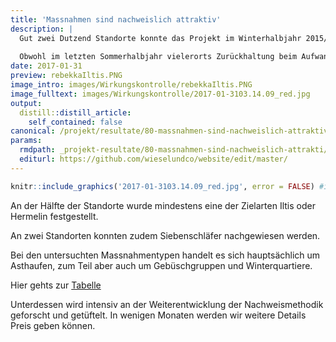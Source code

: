 ```yaml
---
title: 'Massnahmen sind nachweislich attraktiv'
description: |
  Gut zwei Dutzend Standorte konnte das Projekt im Winterhalbjahr 2015/16 aufwerten - 8 davon statteten wir mit Spurentunneln aus. 
  
  Obwohl im letzten Sommerhalbjahr vielerorts Zurückhaltung beim Aufwand für die Wirkungskontrolle geübt wurde, das nasse Wetter zudem die Papiere schädigte und damit die Ergebnisse wissenschaftlichen Zwecken nicht ganz gerecht wurden, liessen sich die BetreuerInnen der Spurentunnel positiv überraschen:
date: 2017-01-31
preview: rebekkaIltis.PNG
image_intro: images/Wirkungskontrolle/rebekkaIltis.PNG
image_fulltext: images/Wirkungskontrolle/2017-01-3103.14.09_red.jpg
output:
  distill::distill_article:
    self_contained: false
canonical: /projekt/resultate/80-massnahmen-sind-nachweislich-attraktiv
params:
  rmdpath: _projekt-resultate/80-massnahmen-sind-nachweislich-attrakti/80-massnahmen-sind-nachweislich-attrakti.Rmd
  editurl: https://github.com/wieselundco/website/edit/master/
---
```



```r
knitr::include_graphics('2017-01-3103.14.09_red.jpg', error = FALSE) #images/Wirkungskontrolle/2017-01-3103.14.09_red.jpg
```

An der Hälfte der Standorte wurde mindestens eine der Zielarten Iltis
oder Hermelin festgestellt.

An zwei Standorten konnten zudem Siebenschläfer nachgewiesen werden.

Bei den untersuchten Massnahmentypen handelt es sich hauptsächlich um
Asthaufen, zum Teil aber auch um Gebüschgruppen und Winterquartiere.

Hier gehts
zur [Tabelle](WK_Master_2016.xlsx)

Unterdessen wird intensiv an der Weiterentwicklung der Nachweismethodik
geforscht und getüftelt. In wenigen Monaten werden wir weitere Details
Preis geben können. 

 

```r



```

<!--http://wieselundco.ch/projekt/resultate/80-massnahmen-sind-nachweislich-attraktiv-->
